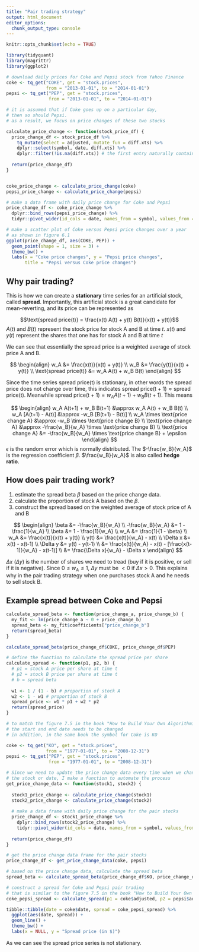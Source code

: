 ```yaml
---
title: "Pair trading strategy"
output: html_document
editor_options: 
  chunk_output_type: console
---
```


```r
knitr::opts_chunk$set(echo = TRUE)

library(tidyquant)
library(magrittr)
library(ggplot2)
```

```r
# download daily prices for Coke and Pepsi stock from Yahoo Finance
coke <- tq_get("COKE", get = "stock.prices", 
               from = "2013-01-01", to = "2014-01-01")
pepsi <- tq_get("PEP", get = "stock.prices", 
                from = "2013-01-01", to = "2014-01-01")

# it is assumed that if Coke goes up on a particular day, 
# then so should Pepsi. 
# as a result, we focus on price changes of these two stocks

calculate_price_change <- function(stock_price_df) {
  price_change_df <- stock_price_df %>% 
    tq_mutate(select = adjusted, mutate_fun = diff.xts) %>% 
    dplyr::select(symbol, date, diff.xts) %>% 
    dplyr::filter(!is.na(diff.xts)) # the first entry naturally contains a missing value (NA) because there is no previous price
  
  return(price_change_df)
}


coke_price_change <- calculate_price_change(coke) 
pepsi_price_change <- calculate_price_change(pepsi)

# make a data frame with daily price change for Coke and Pepsi
price_change_df <- coke_price_change %>% 
  dplyr::bind_rows(pepsi_price_change) %>% 
  tidyr::pivot_wider(id_cols = date, names_from = symbol, values_from = diff.xts)

# make a scatter plot of Coke versus Pepsi price changes over a year
# as shown in figure 6.1
ggplot(price_change_df, aes(COKE, PEP)) + 
  geom_point(shape = 1, size = 3) + 
  theme_bw() + 
  labs(x = "Coke price changes", y = "Pepsi price changes", 
       title = "Pepsi versus Coke price changes")
```

## Why pair trading?

This is how we can create a **stationary** time series for an artificial stock, called **spread**. 
Importantly, this artificial stock is a great candidate for mean-reverting, and its price can be represented as 

$$\text{spread price(t)} = \frac{x(t) A(t) + y(t) B(t)}{x(t) + y(t)}$$
$A(t)$ and $B(t)$ represent the stock price for stock A and B at time $t$. 
$x(t)$ and $y(t)$ represent the shares that one has for stock A and B at time $t$

We can see that essentially the spread price is a weighted average of stock price A and B. 

$$
\begin{align}
w_A &= \frac{x(t)}{x(t) + y(t)} \\
w_B &= \frac{y(t)}{x(t) + y(t)} \\
\text{spread price(t)} &= w_A A(t) + w_B B(t)
\end{align}
$$

Since the time series $\text{spread price(t)}$ is stationary, in other words the spread price does not change over time, this indicates $\text{spread price(t + 1)} \approx \text{spread price(t)}$. 
Meanwhile $\text{spread price(t + 1)} = w_A A(t+1) + w_B B(t+1)$. 
This means

$$
\begin{align}
w_A A(t+1) + w_B B(t+1) &\approx w_A A(t) + w_B B(t) \\
w_A [A(t+1) - A(t)] &\approx -w_B [B(t+1) - B(t)] \\
w_A \times \text{price change A} &\approx -w_B \times \text{price change B} \\
\text{price change A} &\approx -\frac{w_B}{w_A} \times \text{price change B} \\
\text{price change A} &= -\frac{w_B}{w_A} \times \text{price change B} + \epsilon
\end{align}
$$
$\epsilon$ is the random error which is normally distributed.
The $-\frac{w_B}{w_A}$ is the regression coefficient $\beta$. 
$\frac{w_B}{w_A}$ is also called **hedge ratio**. 

## How does pair trading work?

1. estimate the spread beta $\beta$ based on the price change data. 
2. calculate the proportion of stock A based on the $\beta$.  
3. construct the spread based on the weighted average of stock price of A and B

$$
\begin{align}
\beta &= -\frac{w_B}{w_A} \\
-\frac{w_B}{w_A} &= 1 - \frac{1}{w_A} \\
\beta &= 1 - \frac{1}{w_A} \\
w_A &= \frac{1}{1 - \beta} \\
w_A &= \frac{x(t)}{x(t) + y(t)} \\
y(t) &= \frac{x(t)}{w_A} - x(t) \\
\Delta x &= x(t) - x(t-1) \\
\Delta y &= y(t) - y(t-1) \\ 
&= \frac{x(t)}{w_A} - x(t) - [\frac{x(t-1)}{w_A} - x(t-1)] \\
&= \frac{\Delta x}{w_A} - \Delta x
\end{align}
$$

$\Delta x$ ($\Delta y$) is the number of shares we need to tread (buy if it is positive, or sell if it is negative). 
Since $0 \le w_A \le 1$, $\Delta y$ must be $< 0$ if $\Delta x > 0$. 
This explains why in the pair trading strategy when one purchases stock A and he needs to sell stock B. 

## Example spread between Coke and Pepsi

```r
calculate_spread_beta <- function(price_change_a, price_change_b) {
  my_fit <- lm(price_change_a ~ 0 + price_change_b)
  spread_beta <- my_fit$coefficients["price_change_b"]
  return(spread_beta)
}

calculate_spread_beta(price_change_df$COKE, price_change_df$PEP)
```

```r
# define the function to calculate the spread price per share
calculate_spread <- function(p1, p2, b) {
  # p1 = stock A price per share at time t
  # p2 = stock B price per share at time t
  # b = spread beta
  
  w1 <- 1 / (1 - b) # proportion of stock A 
  w2 <- 1 - w1 # proportion of stock B
  spread_price <- w1 * p1 + w2 * p2
  return(spread_price)
}

# to match the figure 7.5 in the book "How to Build Your Own Algorithmic Trading Business"
# the start and end date needs to be changed
# in addition, in the same book the symbol for Coke is KO

coke <- tq_get("KO", get = "stock.prices", 
               from = "1977-01-01", to = "2008-12-31")
pepsi <- tq_get("PEP", get = "stock.prices", 
                from = "1977-01-01", to = "2008-12-31")

# Since we need to update the price change data every time when we change 
# the stock or date, I make a function to automate the process
get_price_change_data <- function(stock1, stock2) {
  
  stock1_price_change <- calculate_price_change(stock1) 
  stock2_price_change <- calculate_price_change(stock2)
  
  # make a data frame with daily price change for the pair stocks
  price_change_df <- stock1_price_change %>%
    dplyr::bind_rows(stock2_price_change) %>% 
    tidyr::pivot_wider(id_cols = date, names_from = symbol, values_from = diff.xts)
  
  return(price_change_df)
}

# get the price change data frame for the pair stocks
price_change_df <- get_price_change_data(coke, pepsi)

# based on the price change data, calculate the spread beta
spread_beta <- calculate_spread_beta(price_change_df$KO, price_change_df$PEP)

# construct a spread for Coke and Pepsi pair trading
# that is similar to the figure 7.5 in the book "How to Build Your Own Algorithmic Trading Business"
coke_pepsi_spread <- calculate_spread(p1 = coke$adjusted, p2 = pepsi$adjusted, b = spread_beta)

tibble::tibble(date = coke$date, spread = coke_pepsi_spread) %>% 
  ggplot(aes(date, spread)) + 
  geom_line() + 
  theme_bw() + 
  labs(x = NULL, y = "Spread price (in $)")
```

As we can see the spread price series is not stationary. 
